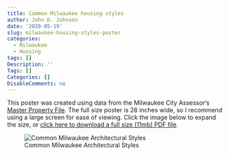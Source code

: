 ```yaml
---
title: Common Milwaukee housing styles
author: John D. Johnson
date: '2020-05-19'
slug: milwaukee-housing-styles-poster
categories:
  - Milwaukee
  - Housing
tags: []
Description: ''
Tags: []
Categories: []
DisableComments: no
---
```


This poster was created using data from the Milwaukee City Assessor's [Master Property File](https://data.milwaukee.gov/dataset/mprop). The full size poster is 28 inches wide, so I recommend using a large screen for ease of viewing. Click the image below to expand the size, or [click here to download a full size (11mb) PDF file](https://www.dropbox.com/s/jvwnhv6if9n80j5/Milwaukee_Home_Styles_Johnson.pdf?dl=1).

![Common Milwaukee Architectural Styles](/post/2020-05-19-common-milwaukee-housing-styles.en_files/Milwaukee_Housing_Styles_Poster.png)